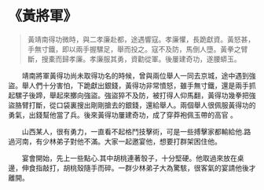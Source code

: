 # 《黃將軍》

> 黃靖南得功微時，與二孝廉赴都，途遇響寇。孝廉懼，長跪獻資。黃怒甚，手無寸鐵，即以兩手握騾足，舉而投之。寇不及防，馬倒人墮。黃拳之臂斷，搜橐而歸孝廉。孝廉服其勇，資勸從軍。後屢建奇功，遂腰蟒玉。

&emsp;&emsp;靖南將軍黃得功尚未取得功名的時候，曾與兩位舉人一同去京城，途中遇到強盜。舉人們十分害怕，下跪獻出銀錢，黃得功非常憤怒，雖手無寸鐵，還是兩手抓起騾子後蹄，舉起來擲向強盜。強盜猝不及防，被打得人仰馬翻，黃得功幾拳把強盜胳臂打斷，從口袋裏搜出剛剛搶去的銀錢，還給舉人。兩個舉人很佩服黃得功的勇氣，出錢幫他當了兵。後來黃得功屢建奇功，成了穿莽袍佩玉帶的高官
。

&emsp;&emsp;山西某人，很有勇力，一直看不起格鬥技擊術，可是一些搏擊家都輸給他.路過河南，有少林弟子對他不滿。大家一起邀宴他，想要打群架困住他。

&emsp;&emsp;宴會開始，先上一些點心.其中胡桃連著彀子，十分堅硬。他取過來放在桌邊，伸食指敲打，胡桃殼隨手而碎。一群少林弟子大為驚駭，很客氣的宴請他後才離開。
